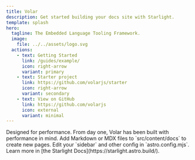 ```yaml
---
title: Volar
description: Get started building your docs site with Starlight.
template: splash
hero:
  tagline: The Embedded Language Tooling Framework.
  image:
    file: ../../assets/logo.svg
  actions:
    - text: Getting Started
      link: /guides/example/
      icon: right-arrow
      variant: primary
    - text: Starter project
      link: https://github.com/volarjs/starter
      icon: right-arrow
      variant: secondary
    - text: View on GitHub
      link: https://github.com/volarjs
      icon: external
      variant: minimal
---
```



<CardGrid>
  <Card title="Performant" icon="rocket">
    Designed for performance. From day one, Volar has been built with performance in mind.
  </Card>
  <Card title="Flexible" icon="translate">
    Add Markdown or MDX files to `src/content/docs` to create new pages.
  </Card>
  <Card title="Configure your site" icon="setting">
    Edit your `sidebar` and other config in `astro.config.mjs`.
  </Card>
  <Card title="Read the docs" icon="open-book">
    Learn more in [the Starlight Docs](https://starlight.astro.build/).
  </Card>
</CardGrid>
